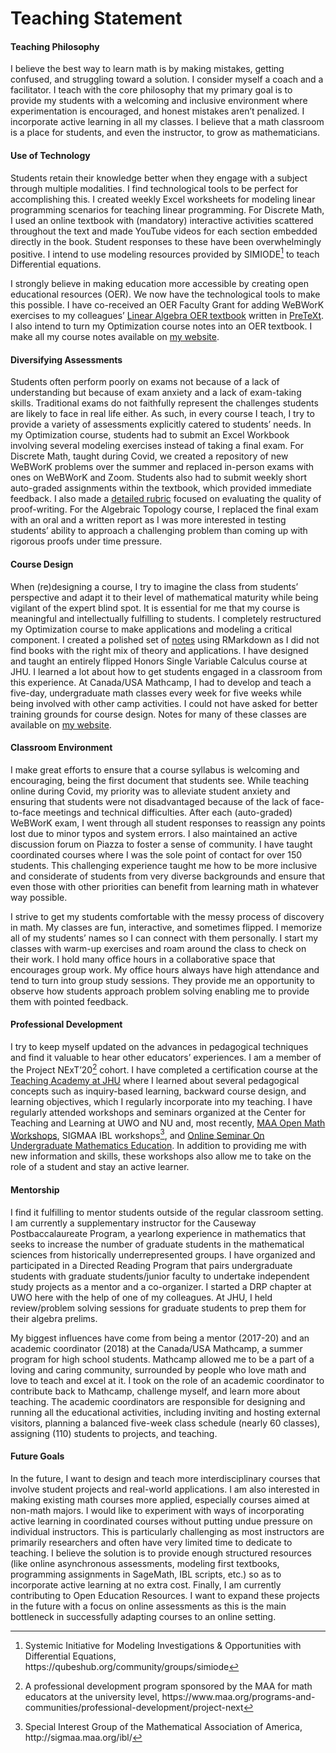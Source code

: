# Teaching Statement

#### Teaching Philosophy {-}
I believe the best way to learn math is by making mistakes, getting confused, and struggling toward a solution. I consider myself a coach and a facilitator. I teach with the core philosophy that my primary goal is to provide my students with a welcoming and inclusive environment where experimentation is encouraged, and honest mistakes aren’t penalized. I incorporate active learning in all my classes. I believe that a math classroom is a place for students, and even the instructor, to grow as mathematicians.

<!-- My teaching experience ranges from creating advanced electives and short boot camp courses for small groups of students to managing and teaching in-person courses with several hundred students, coordinating multi-section classes and managing TAs, and adapting large service courses for asynchronous education. I have taught topics spanning calculus, linear algebra, differential equations, discrete math, linear programming, math formalization, manifolds, and algebraic topology. I have contributed to open source texts using technologies such as Webwork, Pretext, and RMarkdown. I’m involved in the long-term project of math-formalization using the Lean theorem prover. -->

#### Use of Technology {-}
  Students retain their knowledge better when they engage with a subject through multiple modalities. I find technological tools to be perfect for accomplishing this. I created weekly Excel worksheets for modeling linear programming scenarios for teaching linear programming. For Discrete Math, I used an online textbook with (mandatory) interactive activities scattered throughout the text and made YouTube videos for each section embedded directly in the book. Student responses to these have been overwhelmingly positive.
  I intend to use modeling resources provided by SIMIODE^[Systemic Initiative for Modeling Investigations & Opportunities with Differential Equations, https://qubeshub.org/community/groups/simiode] to teach Differential equations.

I strongly believe in making education more accessible by creating open educational resources (OER). We now have the technological tools to make this possible. I have co-received an OER Faculty Grant for adding WeBWorK exercises to my colleagues’ [Linear Algebra OER textbook](http://linear-algebra.northwestern.pub/frontmatter-1.html) written in [PreTeXt](https://pretextbook.org/). I also intend to turn my Optimization course notes into an OER textbook. I make all my course notes available on [my website](https://apurvanakade.github.io/math-notes.html).

#### Diversifying Assessments {-}
  Students often perform poorly on exams not because of a lack of understanding but because of exam anxiety and a lack of exam-taking skills. Traditional exams do not faithfully represent the challenges students are likely to face in real life either. As such, in every course I teach, I try to provide a variety of assessments explicitly catered to students’ needs. In my Optimization course, students had to submit an Excel Workbook involving several modeling exercises instead of taking a final exam. For Discrete Math, taught during Covid, we created a repository of new WeBWorK problems over the summer and replaced in-person exams with ones on WeBWorK and Zoom. Students also had to submit weekly short auto-graded assignments within the textbook, which provided immediate feedback. I also made a [detailed rubric](#rubric-for-grading-proofs-for-discrete-math-course) focused on evaluating the quality of proof-writing. For the Algebraic Topology course, I replaced the final exam with an oral and a written report as I was more interested in testing students’ ability to approach a challenging problem than coming up with rigorous proofs under time pressure.
  
#### Course Design {-}
  When (re)designing a course, I try to imagine the class from students’ perspective and adapt it to their level of mathematical maturity while being vigilant of the expert blind spot. It is essential for me that my course is meaningful and intellectually fulfilling to students. I completely restructured my Optimization course to make applications and modeling a critical component. I created a polished set of [notes](https://apurvanakade.github.io/Introduction-to-Optimization/) using RMarkdown as I did not find books with the right mix of theory and applications. I have designed and taught an entirely flipped Honors Single Variable Calculus course at JHU. I learned a lot about how to get students engaged in a classroom from this experience. 
  At Canada/USA Mathcamp, I had to develop and teach a five-day, undergraduate math classes every week for five weeks while being involved with other camp activities. 
  I could not have asked for better training grounds for course design. 
  Notes for many of these classes are available on [my website](https://apurvanakade.github.io/math-notes.html).

#### Classroom Environment {-}
  I make great efforts to ensure that a course syllabus is welcoming and encouraging, being the first document that students see. 
  While teaching online during Covid, my priority was to alleviate student anxiety and ensuring that students were not disadvantaged because of the lack of face-to-face meetings and technical difficulties. After each (auto-graded) WeBWorK exam, I went through all student responses to reassign any points lost due to minor typos and system errors. I also maintained an active discussion forum on Piazza to foster a sense of community. I have taught coordinated courses where I was the sole point of contact for over 150 students. This challenging experience taught me how to be more inclusive and considerate of students from very diverse backgrounds and ensure that even those with other priorities can benefit from learning math in whatever way possible.

  I strive to get my students comfortable with the messy process of discovery in math. 
  My classes are fun, interactive, and sometimes flipped. 
  I memorize all of my students’ names so I can connect with them personally.
  I start my classes with warm-up exercises and roam around the class to check on their work. 
  I hold many office hours in a collaborative space that encourages group work. My office hours always have high attendance and tend to turn into group study sessions. 
  They provide me an opportunity to observe how students approach problem solving enabling me to provide them with pointed feedback.


#### Professional Development {-}
  I try to keep myself updated on the advances in pedagogical techniques and find it valuable to hear other educators’ experiences. I am a member of the Project NExT’20^[A professional development program sponsored by the MAA for math educators at the university level, https://www.maa.org/programs-and-communities/professional-development/project-next] cohort. I have completed a certification course at the [Teaching Academy at JHU](https://ctei.jhu.edu/teaching-academy) where I learned about several pedagogical concepts such as inquiry-based learning, backward course design, and learning objectives, which I regularly incorporate into my teaching. I have regularly attended workshops and seminars organized at the Center for Teaching and Learning at UWO and NU and, most recently, [MAA Open Math Workshops](https://www.maa.org/programs-and-communities/professional-development/open-math), SIGMAA IBL workshops^[Special Interest Group of the Mathematical Association of America, http://sigmaa.maa.org/ibl/], and [Online Seminar On Undergraduate Mathematics Education](https://olsume.org/).
  In addition to providing me with new information and skills, these workshops also allow me to take on the role of a student and stay an active learner.

#### Mentorship {-}
  I find it fulfilling to mentor students outside of the regular classroom setting. 
  I am currently a supplementary instructor for the Causeway Postbaccalaureate Program, a yearlong experience in mathematics that seeks to increase the number of graduate students in the mathematical sciences from historically underrepresented groups. I have organized and participated in a Directed Reading Program that pairs undergraduate students with graduate students/junior faculty to undertake independent study projects as a mentor and a co-organizer. I started a DRP chapter at UWO here with the help of one of my colleagues. At JHU, I held review/problem solving sessions for graduate students to prep them for their algebra prelims.

  My biggest influences have come from being a mentor (2017-20) and an academic coordinator (2018) at the Canada/USA Mathcamp, a summer program for high school students. Mathcamp allowed me to be a part of a loving and caring community, surrounded by people who love math and love to teach and excel at it. I took on the role of an academic coordinator to contribute back to Mathcamp, challenge myself, and learn more about teaching. The academic coordinators are responsible for designing and running all the educational activities, including inviting and hosting external visitors, planning a balanced five-week class schedule (nearly 60 classes), assigning (110) students to projects, and teaching.

#### Future Goals {-}
  In the future, I want to design and teach more interdisciplinary courses that involve student projects and real-world applications. 
  I am also interested in making existing math courses more applied, especially courses aimed at non-math majors. 
  I would like to experiment with ways of incorporating active learning in coordinated courses without putting undue pressure on individual instructors. 
  This is particularly challenging as most instructors are primarily researchers and often have very limited time to dedicate to teaching. 
  I believe the solution is to provide enough structured resources (like online asynchronous assessments, modeling first textbooks, programming assignments in SageMath, IBL scripts, etc.) so as to incorporate active learning at no extra cost. 
  Finally, I am currently contributing to Open Education Resources. I want to expand these projects in the future with a focus on online assessments as this is the main bottleneck in successfully adapting courses to an online setting. 